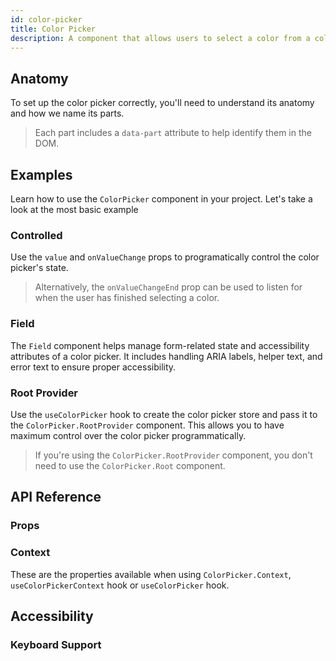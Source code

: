 ```yaml
---
id: color-picker
title: Color Picker
description: A component that allows users to select a color from a color picker.
---
```


<ComponentPreview id="ColorPicker" />

## Anatomy

To set up the color picker correctly, you'll need to understand its anatomy and how we name its parts.

> Each part includes a `data-part` attribute to help identify them in the DOM.

<Anatomy id="color-picker" />

## Examples

Learn how to use the `ColorPicker` component in your project. Let's take a look at the most basic example

<Example id="basic" />

### Controlled

Use the `value` and `onValueChange` props to programatically control the color picker's state.

<Example id="controlled" />

> Alternatively, the `onValueChangeEnd` prop can be used to listen for when the user has finished selecting a color.

### Field

The `Field` component helps manage form-related state and accessibility attributes of a color picker. It includes
handling ARIA labels, helper text, and error text to ensure proper accessibility.

<Example id="with-field" />

### Root Provider

Use the `useColorPicker` hook to create the color picker store and pass it to the `ColorPicker.RootProvider` component.
This allows you to have maximum control over the color picker programmatically.

<Example id="root-provider" />

> If you're using the `ColorPicker.RootProvider` component, you don't need to use the `ColorPicker.Root` component.

## API Reference

### Props

<ComponentTypes id="color-picker" />

### Context

These are the properties available when using `ColorPicker.Context`, `useColorPickerContext` hook or `useColorPicker` hook.

<ContextType id="color-picker" />

## Accessibility

### Keyboard Support

<KeyBindingsTable id="color-picker" />
